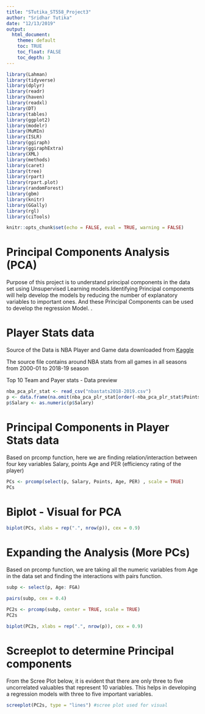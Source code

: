 ---
title: "STutika_ST558_Project3"
author: "Sridhar Tutika"
date: "12/13/2019"
output:  
  html_document:  
    theme: default
    toc: TRUE
    toc_float: FALSE  
    toc_depth: 3  
---

```{r setup, include=FALSE, echo=FALSE}
library(Lahman)
library(tidyverse)
library(dplyr)
library(readr)
library(haven)
library(readxl)
library(DT)
library(tables)
library(ggplot2)
library(modelr)
library(MuMIn)
library(ISLR)
library(ggiraph)
library(ggiraphExtra)
library(XML)
library(methods)
library(caret)
library(tree)
library(rpart)
library(rpart.plot)
library(randomForest)
library(gbm)
library(knitr)
library(GGally)
library(rgl)
library(ciTools)

knitr::opts_chunk$set(echo = FALSE, eval = TRUE, warning = FALSE)  
```

# Principal Components Analysis (PCA)

Purpose of this project is to understand principal components in the data set using Unsupervised Learning models.Identifying Principal components will help develop the models by reducing the number of explanatory variables
to important ones. And these Principal Components can be used to develop the regression Model.
.

# Player Stats data
  

Source of the Data is NBA Player and Game data downloaded from [Kaggle](https://www.kaggle.com/schmadam97/nba-regular-season-stats-20182019#) 

The source file contains around NBA stats from all games in all seasons from 2000-01 to 2018-19 season

Top 10 Team and Payer stats - Data preview

```{r getNBA, echo=FALSE,EVAL=FALSE}
 
nba_pca_plr_stat <- read_csv("nbastats2018-2019.csv")
p <- data.frame(na.omit(nba_pca_plr_stat[order(-nba_pca_plr_stat$Points),] ))
p$Salary <- as.numeric(p$Salary)
```

# Principal Components in Player Stats data

Based on prcomp function, here we are finding relation/interaction between four key variables
Salary, points Age and PER (efficiency rating of the player)

```{r getpcs, echo=FALSE,EVAL=FALSE}
PCs <- prcomp(select(p, Salary, Points, Age, PER) , scale = TRUE) 
PCs
```

# Biplot - Visual for PCA

```{r getpcsb, echo=FALSE,EVAL=FALSE}
biplot(PCs, xlabs = rep(".", nrow(p)), cex = 0.9)
```

# Expanding the Analysis (More PCs)

Based on prcomp function, we are taking all the numeric variables from Age in the data set
and finding the interactions with pairs function.

```{r getpcs2, echo=FALSE,EVAL=FALSE}

subp <- select(p, Age: FGA)

pairs(subp, cex = 0.4)  

PC2s <- prcomp(subp, center = TRUE, scale = TRUE) 
PC2s

biplot(PC2s, xlabs = rep(".", nrow(p)), cex = 0.9)
```

# Screeplot to determine Principal components

From the Scree Plot below, it is evident that there are only three to five uncorrelated valuables that represent 10 variables. This helps in developing a regression models with three to five important variables.

```{r getpcs3, echo=FALSE,EVAL=FALSE}
screeplot(PC2s, type = "lines") #scree plot used for visual

```
